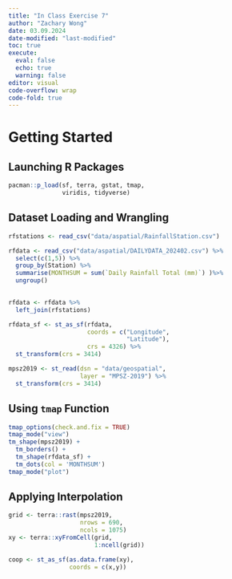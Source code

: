 ```yaml
---
title: "In Class Exercise 7"
author: "Zachary Wong"
date: 03.09.2024
date-modified: "last-modified"
toc: true
execute: 
  eval: false
  echo: true
  warning: false
editor: visual
code-overflow: wrap
code-fold: true
---
```


# Getting Started

## Launching R Packages

```r

pacman::p_load(sf, terra, gstat, tmap,
               viridis, tidyverse)
```

## Dataset Loading and Wrangling

```r
rfstations <- read_csv("data/aspatial/RainfallStation.csv")
```

```r
rfdata <- read_csv("data/aspatial/DAILYDATA_202402.csv") %>%
  select(c(1,5)) %>%
  group_by(Station) %>%
  summarise(MONTHSUM = sum(`Daily Rainfall Total (mm)`) )%>%
  ungroup()
  
```

```r
rfdata <- rfdata %>%
  left_join(rfstations)
```

```r
rfdata_sf <- st_as_sf(rfdata,
                      coords = c("Longitude",
                                 "Latitude"),
                      crs = 4326) %>%
  st_transform(crs = 3414)
```

```r
mpsz2019 <- st_read(dsn = "data/geospatial",
                    layer = "MPSZ-2019") %>%
  st_transform(crs = 3414)
```

## Using `tmap` Function

```r
tmap_options(check.and.fix = TRUE)
tmap_mode("view")
tm_shape(mpsz2019) +
  tm_borders() +
  tm_shape(rfdata_sf) +
  tm_dots(col = 'MONTHSUM')
tmap_mode("plot")
```

## Applying Interpolation

```r
grid <- terra::rast(mpsz2019,
                    nrows = 690,
                    ncols = 1075)
xy <- terra::xyFromCell(grid,
                        1:ncell(grid))
```

```r
coop <- st_as_sf(as.data.frame(xy),
                 coords = c(x,y))
```
